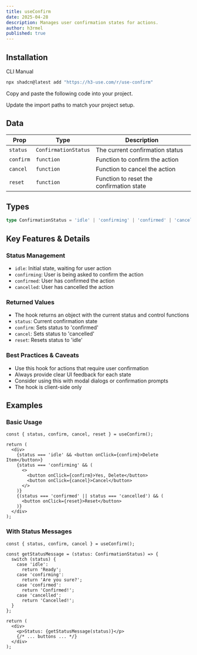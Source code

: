 ```yaml
---
title: useConfirm
date: 2025-04-28
description: Manages user confirmation states for actions.
author: h3rmel
published: true
---
```


<HookPreview name="use-confirm-demo" />

## Installation

<Tabs defaultValue="cli">

<TabsList>
  <TabsTrigger value="cli">CLI</TabsTrigger>
  <TabsTrigger value="manual">Manual</TabsTrigger>
</TabsList>
<TabsContent value="cli">

```bash
npx shadcn@latest add "https://h3-use.com/r/use-confirm"
```

</TabsContent>
<TabsContent value="manual">

<Steps>

<Step>Copy and paste the following code into your project.</Step>

<HookSource name="use-confirm" />

<Step>Update the import paths to match your project setup.</Step>

</Steps>

</TabsContent>

</Tabs>

## Data

| Prop      | Type                 | Description                              |
| --------- | -------------------- | ---------------------------------------- |
| `status`  | `ConfirmationStatus` | The current confirmation status          |
| `confirm` | `function`           | Function to confirm the action           |
| `cancel`  | `function`           | Function to cancel the action            |
| `reset`   | `function`           | Function to reset the confirmation state |

## Types

```ts
type ConfirmationStatus = 'idle' | 'confirming' | 'confirmed' | 'cancelled';
```

## Key Features & Details

### Status Management

- `idle`: Initial state, waiting for user action
- `confirming`: User is being asked to confirm the action
- `confirmed`: User has confirmed the action
- `cancelled`: User has cancelled the action

### Returned Values

- The hook returns an object with the current status and control functions
- `status`: Current confirmation state
- `confirm`: Sets status to 'confirmed'
- `cancel`: Sets status to 'cancelled'
- `reset`: Resets status to 'idle'

### Best Practices & Caveats

- Use this hook for actions that require user confirmation
- Always provide clear UI feedback for each state
- Consider using this with modal dialogs or confirmation prompts
- The hook is client-side only

## Examples

### Basic Usage

```tsx
const { status, confirm, cancel, reset } = useConfirm();

return (
  <div>
    {status === 'idle' && <button onClick={confirm}>Delete Item</button>}
    {status === 'confirming' && (
      <>
        <button onClick={confirm}>Yes, Delete</button>
        <button onClick={cancel}>Cancel</button>
      </>
    )}
    {(status === 'confirmed' || status === 'cancelled') && (
      <button onClick={reset}>Reset</button>
    )}
  </div>
);
```

### With Status Messages

```tsx
const { status, confirm, cancel } = useConfirm();

const getStatusMessage = (status: ConfirmationStatus) => {
  switch (status) {
    case 'idle':
      return 'Ready';
    case 'confirming':
      return 'Are you sure?';
    case 'confirmed':
      return 'Confirmed!';
    case 'cancelled':
      return 'Cancelled!';
  }
};

return (
  <div>
    <p>Status: {getStatusMessage(status)}</p>
    {/* ... buttons ... */}
  </div>
);
```
